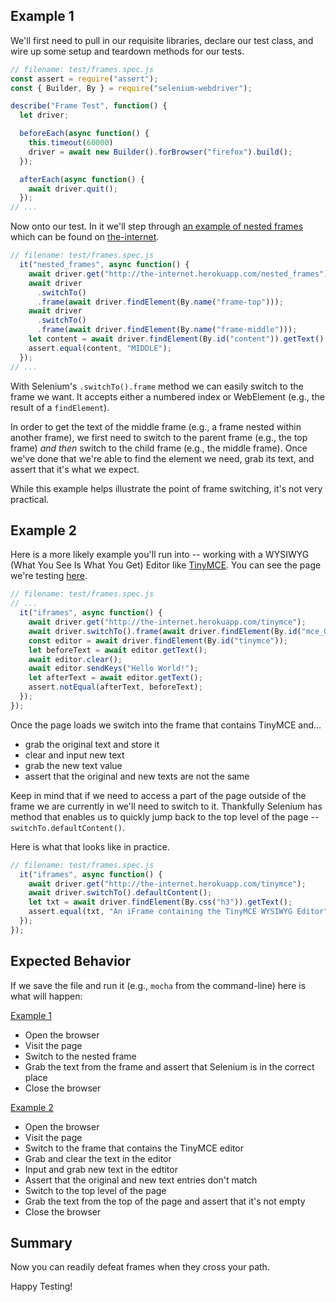 ## Example 1

We'll first need to pull in our requisite libraries, declare our test class, and wire up some setup and teardown methods for our tests.

```javascript
// filename: test/frames.spec.js
const assert = require("assert");
const { Builder, By } = require("selenium-webdriver");

describe("Frame Test", function() {
  let driver;

  beforeEach(async function() {
    this.timeout(60000)
    driver = await new Builder().forBrowser("firefox").build();
  });

  afterEach(async function() {
    await driver.quit();
  });
// ...
```

Now onto our test. In it we'll step through [an example of nested frames](http://the-internet.herokuapp.com/nested_frames) which can be found on [the-internet](https://github.com/tourdedave/the-internet).

```javascript
// filename: test/frames.spec.js
  it("nested_frames", async function() {
    await driver.get("http://the-internet.herokuapp.com/nested_frames");
    await driver
      .switchTo()
      .frame(await driver.findElement(By.name("frame-top")));
    await driver
      .switchTo()
      .frame(await driver.findElement(By.name("frame-middle")));
    let content = await driver.findElement(By.id("content")).getText();
    assert.equal(content, "MIDDLE");
  });
// ...
```

With Selenium's `.switchTo().frame` method we can easily switch to the frame we want. It accepts either a numbered index or WebElement (e.g., the result of a `findElement`).

In order to get the text of the middle frame (e.g., a frame nested within another frame), we first need to switch to the parent frame (e.g., the top frame) _and then_ switch to the child frame (e.g., the middle frame). Once we've done that we're able to find the element we need, grab its text, and assert that it's what we expect.

While this example helps illustrate the point of frame switching, it's not very practical.

## Example 2

Here is a more likely example you'll run into -- working with a WYSIWYG (What You See Is What You Get) Editor like [TinyMCE](http://www.tinymce.com/). You can see the page we're testing [here](http://the-internet.herokuapp.com/tinymce).

```javascript
// filename: test/frames.spec.js
// ...
  it("iframes", async function() {
    await driver.get("http://the-internet.herokuapp.com/tinymce");
    await driver.switchTo().frame(await driver.findElement(By.id("mce_0_ifr")));
    const editor = await driver.findElement(By.id("tinymce"));
    let beforeText = await editor.getText();
    await editor.clear();
    await editor.sendKeys("Hello World!");
    let afterText = await editor.getText();
    assert.notEqual(afterText, beforeText);
  });
});
```

Once the page loads we switch into the frame that contains TinyMCE and...

+ grab the original text and store it
+ clear and input new text
+ grab the new text value
+ assert that the original and new texts are not the same

Keep in mind that if we need to access a part of the page outside of the frame we are currently in we'll need to switch to it. Thankfully Selenium has method that enables us to quickly jump back to the top level of the page -- `switchTo.defaultContent()`.

Here is what that looks like in practice.

```javascript
// filename: test/frames.spec.js
  it("iframes", async function() {
    await driver.get("http://the-internet.herokuapp.com/tinymce");
    await driver.switchTo().defaultContent();
    let txt = await driver.findElement(By.css("h3")).getText();
    assert.equal(txt, "An iFrame containing the TinyMCE WYSIWYG Editor");
  });
});
```

## Expected Behavior

If we save the file and run it (e.g., `mocha` from the command-line) here is what will happen:

<u>Example 1</u>

+ Open the browser
+ Visit the page
+ Switch to the nested frame
+ Grab the text from the frame and assert that Selenium is in the correct place
+ Close the browser

<u>Example 2</u>

+ Open the browser
+ Visit the page
+ Switch to the frame that contains the TinyMCE editor
+ Grab and clear the text in the editor
+ Input and grab new text in the edtitor
+ Assert that the original and new text entries don't match
+ Switch to the top level of the page
+ Grab the text from the top of the page and assert that it's not empty
+ Close the browser

## Summary

Now you can readily defeat frames when they cross your path.

Happy Testing!
